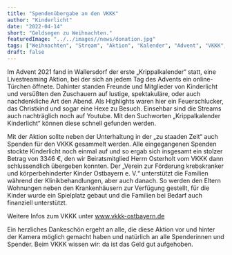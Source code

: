 ```yaml
---
title: "Spendenübergabe an den VKKK"
author: "Kinderlicht"
date: "2022-04-14"
short: "Geldsegen zu Weihnachten."
featuredImage: "../../images//news/donation.jpg"
tags: ["Weihnachten", "Stream", "Aktion", "Kalender", "Advent", "VKKK", "Spenden"]
draft: false
---
```

Im Advent 2021 fand in Wallersdorf der erste „Krippalkalender“ statt, eine Livestreaming Aktion, bei der sich an jedem Tag des Advents ein online-Türchen öffnete. Dahinter standen Freunde und Mitglieder von Kinderlicht und versüßten den Zuschauern auf lustige, spektakuläre, oder auch nachdenkliche Art den Abend. Als Highlights waren hier ein Feuerschlucker, das Christkind und sogar eine Hexe zu Besuch. Einsehbar sind die Streams auch nachträglich noch auf Youtube. Mit den Suchworten „Krippalkalender Kinderlicht“ können diese schnell gefunden werden. 

Mit der Aktion sollte neben der Unterhaltung in der „zu staaden Zeit“ auch Spenden für den VKKK gesammelt werden. Alle eingegangenen Spenden stockte Kinderlicht noch einmal auf und so ergab sich insgesamt ein stolzer Betrag von 3346 €, den wir Beiratsmitglied Herrn Osterholt vom VKKK dann schlussendlich übergeben konnten. Der „Verein zur Förderung krebskranker und körperbehinderter Kinder Ostbayern e. V.“ unterstützt die Familien während der Klinikbehandlungen, aber auch danach. So werden den Eltern Wohnungen neben den Krankenhäusern zur Verfügung gestellt, für die Kinder wurde ein Spielplatz gebaut und die Familien bei Bedarf auch finanziell unterstützt. 

Weitere Infos zum VKKK unter www.vkkk-ostbayern.de

Ein herzliches Dankeschön ergeht an alle, die diese Aktion vor und hinter der Kamera möglich gemacht haben und natürlich an alle Spenderinnen und Spender. Beim VKKK wissen wir: da ist das Geld gut aufgehoben. 

